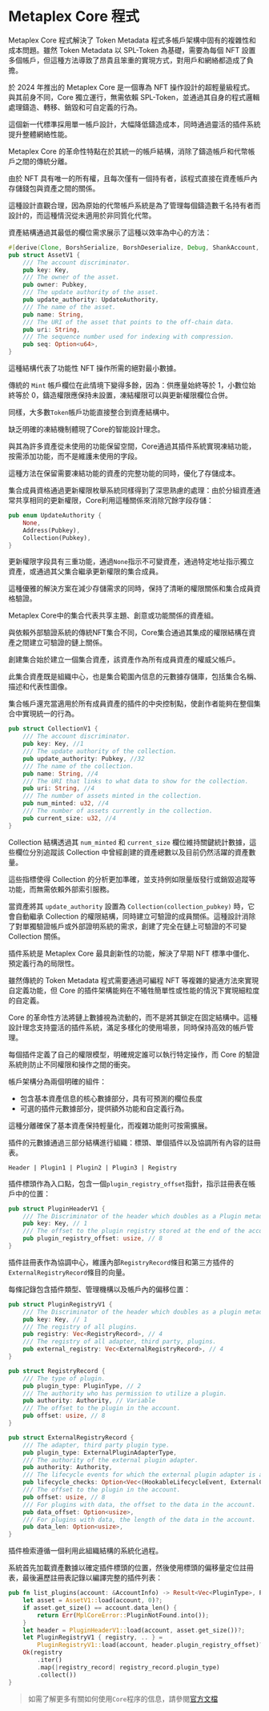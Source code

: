 
# Metaplex Core 程式

Metaplex Core 程式解決了 Token Metadata 程式多帳戶架構中固有的複雜性和成本問題。雖然 Token Metadata 以 SPL-Token 為基礎，需要為每個 NFT 設置多個帳戶，但這種方法導致了昂貴且笨重的實現方式，對用戶和網絡都造成了負擔。

於 2024 年推出的 Metaplex Core 是一個專為 NFT 操作設計的超輕量級程式。與其前身不同，Core 獨立運行，無需依賴 SPL-Token，並通過其自身的程式邏輯處理鑄造、轉移、銷毀和可自定義的行為。

這個新一代標準採用單一帳戶設計，大幅降低鑄造成本，同時通過靈活的插件系統提升整體網絡性能。

<ArticleSection name="Assets" id="assets" level="h2" />

Metaplex Core 的革命性特點在於其統一的帳戶結構，消除了鑄造帳戶和代幣帳戶之間的傳統分離。

由於 NFT 具有唯一的所有權，且每次僅有一個持有者，該程式直接在資產帳戶內存儲錢包與資產之間的關係。

這種設計直觀合理，因為原始的代幣帳戶系統是為了管理每個鑄造數千名持有者而設計的，而這種情況從未適用於非同質化代幣。

資產結構通過其最低的欄位需求展示了這種以效率為中心的方法：

```rust
#[derive(Clone, BorshSerialize, BorshDeserialize, Debug, ShankAccount, Eq, PartialEq)]
pub struct AssetV1 {
    /// The account discriminator.
    pub key: Key,
    /// The owner of the asset.
    pub owner: Pubkey,
    /// The update authority of the asset.
    pub update_authority: UpdateAuthority,
    /// The name of the asset.
    pub name: String,
    /// The URI of the asset that points to the off-chain data.
    pub uri: String,
    /// The sequence number used for indexing with compression.
    pub seq: Option<u64>,
}
```

這種結構代表了功能性 NFT 操作所需的絕對最小數據。

傳統的 `Mint` 帳戶欄位在此情境下變得多餘，因為：供應量始終等於 1，小數位始終等於 0，鑄造權限應保持未設置，凍結權限可以與更新權限欄位合併。

同樣，大多數`Token`帳戶功能直接整合到資產結構中。

缺乏明確的凍結機制體現了Core的智能設計理念。

與其為許多資產從未使用的功能保留空間，Core通過其插件系統實現凍結功能，按需添加功能，而不是維護未使用的字段。

這種方法在保留需要凍結功能的資產的完整功能的同時，優化了存儲成本。

集合成員資格通過更新權限枚舉系統同樣得到了深思熟慮的處理：由於分組資產通常共享相同的更新權限，Core利用這種關係來消除冗餘字段存儲：

```rust
pub enum UpdateAuthority {
    None,
    Address(Pubkey),
    Collection(Pubkey),
}
```

更新權限字段具有三重功能，通過`None`指示不可變資產，通過特定地址指示獨立資產，或通過其父集合繼承更新權限的集合成員。

這種優雅的解決方案在減少存儲需求的同時，保持了清晰的權限關係和集合成員資格驗證。

<ArticleSection name="Collections" id="collections" level="h2" />

Metaplex Core中的集合代表共享主題、創意或功能關係的資產組。

與依賴外部驗證系統的傳統NFT集合不同，Core集合通過其集成的權限結構在資產之間建立可驗證的鏈上關係。

創建集合始於建立一個集合資產，該資產作為所有成員資產的權威父帳戶。

此集合資產既是組織中心，也是集合範圍內信息的元數據存儲庫，包括集合名稱、描述和代表性圖像。

集合帳戶還充當適用於所有成員資產的插件的中央控制點，使創作者能夠在整個集合中實現統一的行為。

```rust
pub struct CollectionV1 {
    /// The account discriminator.
    pub key: Key, //1
    /// The update authority of the collection.
    pub update_authority: Pubkey, //32
    /// The name of the collection.
    pub name: String, //4
    /// The URI that links to what data to show for the collection.
    pub uri: String, //4
    /// The number of assets minted in the collection.
    pub num_minted: u32, //4
    /// The number of assets currently in the collection.
    pub current_size: u32, //4
}
```

Collection 結構透過其 `num_minted` 和 `current_size` 欄位維持關鍵統計數據，這些欄位分別追蹤該 Collection 中曾經創建的資產總數以及目前仍然活躍的資產數量。

這些指標使得 Collection 的分析更加準確，並支持例如限量版發行或銷毀追蹤等功能，而無需依賴外部索引服務。

當資產將其 `update_authority` 設置為 `Collection(collection_pubkey)` 時，它會自動繼承 Collection 的權限結構，同時建立可驗證的成員關係。這種設計消除了對單獨驗證帳戶或外部證明系統的需求，創建了完全在鏈上可驗證的不可變 Collection 關係。

<ArticleSection name="Plugins" id="plugins" level="h2" />

插件系統是 Metaplex Core 最具創新性的功能，解決了早期 NFT 標準中僵化、預定義行為的局限性。

雖然傳統的 Token Metadata 程式需要通過可編程 NFT 等複雜的變通方法來實現自定義功能，但 Core 的插件架構能夠在不犧牲簡單性或性能的情況下實現細粒度的自定義。

Core 的革命性方法將鏈上數據視為流動的，而不是將其鎖定在固定結構中。這種設計理念支持靈活的插件系統，滿足多樣化的使用場景，同時保持高效的帳戶管理。

每個插件定義了自己的權限模型，明確規定誰可以執行特定操作，而 Core 的驗證系統則防止不同權限和操作之間的衝突。

帳戶架構分為兩個明確的組件：
- 包含基本資產信息的核心數據部分，具有可預測的欄位長度
- 可選的插件元數據部分，提供額外功能和自定義行為。

這種分離確保了基本資產保持輕量化，而複雜功能則可按需擴展。

插件的元數據通過三部分結構進行組織：標頭、單個插件以及協調所有內容的註冊表。

```
Header | Plugin1 | Plugin2 | Plugin3 | Registry
```

插件標頭作為入口點，包含一個`plugin_registry_offset`指針，指示註冊表在帳戶中的位置：

```rust
pub struct PluginHeaderV1 {
    /// The Discriminator of the header which doubles as a Plugin metadata version.
    pub key: Key, // 1
    /// The offset to the plugin registry stored at the end of the account.
    pub plugin_registry_offset: usize, // 8
}
```

插件註冊表作為協調中心，維護內部`RegistryRecord`條目和第三方插件的`ExternalRegistryRecord`條目的向量。

每條記錄包含插件類型、管理機構以及帳戶內的偏移位置：

```rust
pub struct PluginRegistryV1 {
    /// The Discriminator of the header which doubles as a plugin metadata version.
    pub key: Key, // 1
    /// The registry of all plugins.
    pub registry: Vec<RegistryRecord>, // 4
    /// The registry of all adapter, third party, plugins.
    pub external_registry: Vec<ExternalRegistryRecord>, // 4
}

pub struct RegistryRecord {
    /// The type of plugin.
    pub plugin_type: PluginType, // 2
    /// The authority who has permission to utilize a plugin.
    pub authority: Authority, // Variable
    /// The offset to the plugin in the account.
    pub offset: usize, // 8
}

pub struct ExternalRegistryRecord {
    /// The adapter, third party plugin type.
    pub plugin_type: ExternalPluginAdapterType,
    /// The authority of the external plugin adapter.
    pub authority: Authority,
    /// The lifecycle events for which the external plugin adapter is active.
    pub lifecycle_checks: Option<Vec<(HookableLifecycleEvent, ExternalCheckResult)>>,
    /// The offset to the plugin in the account.
    pub offset: usize, // 8
    /// For plugins with data, the offset to the data in the account.
    pub data_offset: Option<usize>,
    /// For plugins with data, the length of the data in the account.
    pub data_len: Option<usize>,
}
```

插件檢索遵循一個利用此組織結構的系統化過程。

系統首先加載資產數據以確定插件標頭的位置，然後使用標頭的偏移量定位註冊表，最後遍歷註冊表記錄以編譯完整的插件列表：

```rust
pub fn list_plugins(account: &AccountInfo) -> Result<Vec<PluginType>, ProgramError> {
    let asset = AssetV1::load(account, 0)?;
    if asset.get_size() == account.data_len() {
        return Err(MplCoreError::PluginNotFound.into());
    }
    let header = PluginHeaderV1::load(account, asset.get_size())?;
    let PluginRegistryV1 { registry, .. } =
        PluginRegistryV1::load(account, header.plugin_registry_offset)?;
    Ok(registry
        .iter()
        .map(|registry_record| registry_record.plugin_type)
        .collect())
}
```

> 如需了解更多有關如何使用`Core`程序的信息，請參閱[官方文檔](https://developers.metaplex.com/core)
